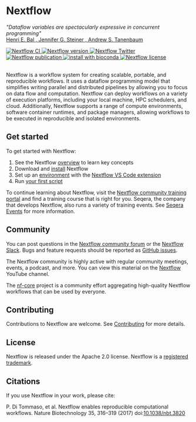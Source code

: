
# Nextflow

*"Dataflow variables are spectacularly expressive in concurrent programming"*
<br />[Henri E. Bal , Jennifer G. Steiner , Andrew S. Tanenbaum](https://dl.acm.org/doi/abs/10.1145/72551.72552)

<div style={{ display: "flex", flexWrap: "wrap", gap: "8px", alignItems: "center" }}>
    <a href="https://github.com/nextflow-io/nextflow/actions/workflows/build.yml?query=branch%3Amaster+event%3Apush">
        <img src="https://github.com/nextflow-io/nextflow/workflows/Nextflow%20CI/badge.svg" alt="Nextflow CI" />
    </a>
    <a href="https://github.com/nextflow-io/nextflow/releases/latest">
        <img src="https://img.shields.io/github/release/nextflow-io/nextflow.svg?colorB=58bd9f&style=popout" alt="Nextflow version" />
    </a>
    <a href="https://twitter.com/nextflowio">
        <img src="https://img.shields.io/twitter/url/https/nextflowio.svg?colorB=58bd9f&&label=%40nextflow&style=popout" alt="Nextflow Twitter" />
    </a>
    <a href="https://www.nature.com/articles/nbt.3820">
        <img src="https://img.shields.io/badge/Published-Nature%20Biotechnology-26af64.svg?colorB=58bd9f&style=popout" alt="Nextflow publication" />
    </a>
    <a href="http://bioconda.github.io/recipes/nextflow/README.html">
        <img src="https://img.shields.io/badge/install%20with-bioconda-brightgreen.svg?colorB=58bd9f&style=popout" alt="install with bioconda" />
    </a>
    <a href="https://github.com/nextflow-io/nextflow/blob/master/COPYING">
        <img src="https://img.shields.io/github/license/nextflow-io/nextflow.svg?colorB=58bd9f&style=popout" alt="Nextflow license" />
    </a>
</div>

<br />

Nextflow is a workflow system for creating scalable, portable, and reproducible workflows. It uses a dataflow programming model that simplifies writing parallel and distributed pipelines by allowing you to focus on data flow and computation. Nextflow can deploy workflows on a variety of execution platforms, including your local machine, HPC schedulers, and cloud. Additionally, Nextflow supports a range of compute environments, software container runtimes, and package managers, allowing workflows to be executed in reproducible and isolated environments.

## Get started

To get started with Nextflow:

1. See the Nextflow [overview][overview-page] to learn key concepts
2. Download and [install][install-page] Nextflow
3. Set up an [environment][devenv-page] with the [Nextflow VS Code extension][devenv-nextflow]
4. Run [your first script][your-first-script]

To continue learning about Nextflow, visit the [Nextflow community training portal](https://training.nextflow.io/latest/) and find a training course that is right for you. Seqera, the company that develops Nextflow, also runs a variety of training events. See [Seqera Events](https://seqera.io/events/) for more information.

## Community

You can post questions in the [Nextflow community forum](https://community.seqera.io) or the [Nextflow Slack](https://www.nextflow.io/slack-invite.html). Bugs and feature requests should be reported as [GitHub issues](https://github.com/nextflow-io/nextflow/issues/new/choose).

The Nextflow community is highly active with regular community meetings, events, a podcast, and more. You can view this material on the [Nextflow](https://www.youtube.com/@Nextflow) YouTube channel.

The [nf-core](https://nf-co.re/) project is a community effort aggregating high-quality Nextflow workflows that can be used by everyone.

## Contributing

Contributions to Nextflow are welcome. See [Contributing][contributing-page] for more details.

## License

Nextflow is released under the Apache 2.0 license. Nextflow is a [registered trademark](https://github.com/nextflow-io/trademark).

## Citations

If you use Nextflow in your work, please cite:

P. Di Tommaso, et al. Nextflow enables reproducible computational workflows. Nature Biotechnology 35, 316–319 (2017) doi:[10.1038/nbt.3820](http://www.nature.com/nbt/journal/v35/n4/full/nbt.3820.html)

[contributing-page]: /nextflow_docs/nextflow_repo/docs/developer/index.mdx
[overview-page]: /nextflow_docs/nextflow_repo/docs/overview.mdx
[install-page]: /nextflow_docs/nextflow_repo/docs/install.mdx
[devenv-page]: /nextflow_docs/nextflow_repo/docs/developer-env.mdx
[devenv-nextflow]: /nextflow_docs/nextflow_repo/docs/developer-env.mdx#nextflow
[your-first-script]: /nextflow_docs/nextflow_repo/docs/your-first-script.mdx
